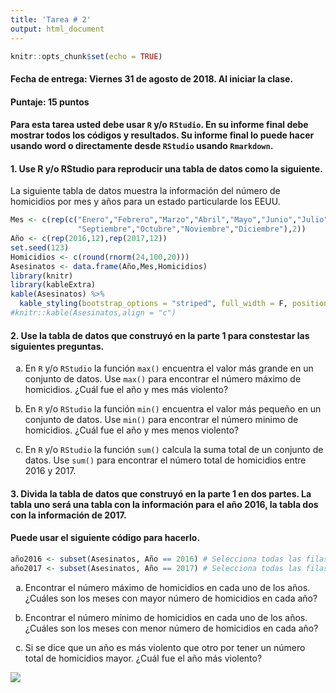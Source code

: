 ```yaml
---
title: 'Tarea # 2'
output: html_document
---
```


```r
knitr::opts_chunk$set(echo = TRUE)
```

#### **Fecha de entrega:** Viernes 31 de agosto de 2018. Al iniciar la clase. 

#### **Puntaje:** 15 puntos 

#### Para esta tarea usted debe usar `R` y/o `RStudio`. En su informe final debe mostrar todos los códigos y resultados. Su informe final lo puede hacer usando word o directamente desde `RStudio` usando `Rmarkdown`.

#### 1. Use R y/o RStudio para reproducir una tabla de datos como la siguiente.

La siguiente tabla de datos muestra la información del número de homicidios por mes y años para un estado particularde los EEUU.

```r
Mes <- c(rep(c("Enero","Febrero","Marzo","Abril","Mayo","Junio","Julio","Agosto",
               "Septiembre","Octubre","Noviembre","Diciembre"),2))
Año <- c(rep(2016,12),rep(2017,12))
set.seed(123)
Homicidios <- c(round(rnorm(24,100,20)))
Asesinatos <- data.frame(Año,Mes,Homicidios)
library(knitr)
library(kableExtra)
kable(Asesinatos) %>%
  kable_styling(bootstrap_options = "striped", full_width = F, position = "left")
#knitr::kable(Asesinatos,align = "c")
```

#### 2. Use la tabla de datos que construyó en la parte 1 para constestar las siguientes preguntas.

a)  En `R` y/o `RStudio` la función `max()` encuentra el valor más grande en un conjunto de datos. Use `max()` para encontrar  el número máximo de homicidios. ¿Cuál fue el año y mes más violento?

b)  En `R` y/o `RStudio` la función `min()` encuentra el valor más pequeño en un conjunto de datos. Use `min()` para encontrar  el número minimo de homicidios. ¿Cuál fue el año y mes menos violento?

c)  En `R` y/o `RStudio` la función `sum()` calcula la suma total de un conjunto de datos. Use `sum()` para encontrar  el número total  de homicidios entre 2016 y 2017. 

#### 3. Divida la tabla de datos que construyó en la parte 1 en dos partes. La tabla uno será una tabla con la información para el año 2016, la tabla  dos con la información de 2017.

#### Puede usar el siguiente código para hacerlo.

```r
año2016 <- subset(Asesinatos, Año == 2016) # Selecciona todas las filas que cumplen la condición Año=2016
año2017 <- subset(Asesinatos, Año == 2017) # Selecciona todas las filas que cumplen la condición Año=2017
```

a)  Encontrar  el número máximo de homicidios en cada uno de los años. ¿Cuáles son los meses con mayor número de homicidios en cada año?

b)  Encontrar  el número mínimo de homicidios en cada uno de los años. ¿Cuáles son los meses con menor número de homicidios en cada año?

c)  Si se dice que un año es más violento que otro por tener un número total de homicidios mayor. ¿Cuál fue el año más violento?

![](blanco.png)
